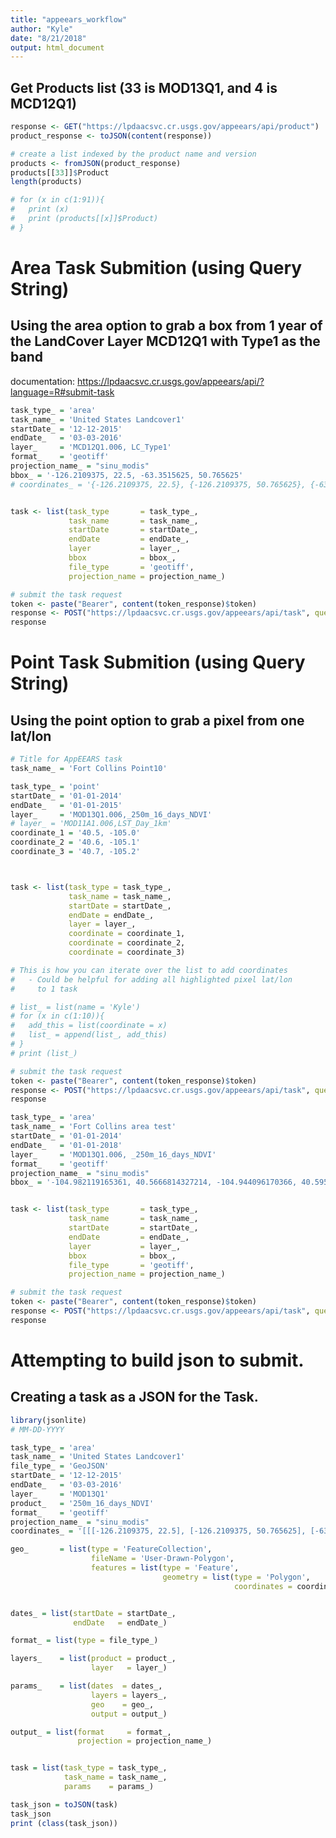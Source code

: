```yaml
---
title: "appeears_workflow"
author: "Kyle"
date: "8/21/2018"
output: html_document
---
```




## Get Products list (33 is MOD13Q1, and 4 is MCD12Q1)

```r
response <- GET("https://lpdaacsvc.cr.usgs.gov/appeears/api/product")
product_response <- toJSON(content(response))

# create a list indexed by the product name and version
products <- fromJSON(product_response)
products[[33]]$Product
length(products)

# for (x in c(1:91)){
#   print (x)
#   print (products[[x]]$Product)
# }

```


# Area Task Submition (using Query String)
## Using the area option to grab a box from 1 year of the LandCover Layer MCD12Q1 with Type1 as the band
documentation: <https://lpdaacsvc.cr.usgs.gov/appeears/api/?language=R#submit-task>

```r

task_type_ = 'area'
task_name_ = 'United States Landcover1'
startDate_ = '12-12-2015'
endDate_   = '03-03-2016'
layer_     = 'MCD12Q1.006, LC_Type1'
format_    = 'geotiff'
projection_name_ = "sinu_modis"
bbox_ = '-126.2109375, 22.5, -63.3515625, 50.765625'
# coordinates_ = '{-126.2109375, 22.5}, {-126.2109375, 50.765625}, {-63.3515625, 50.765625}, {-63.3515625, 22.5}, {-126.2109375, 22.5}'


task <- list(task_type       = task_type_, 
             task_name       = task_name_,
             startDate       = startDate_, 
             endDate         = endDate_, 
             layer           = layer_, 
             bbox            = bbox_,
             file_type       = 'geotiff',
             projection_name = projection_name_)

# submit the task request
token <- paste("Bearer", content(token_response)$token)
response <- POST("https://lpdaacsvc.cr.usgs.gov/appeears/api/task", query = task, add_headers(Authorization = token))
response
```

# Point Task Submition (using Query String)
## Using the point option to grab a pixel from one lat/lon 

```r
# Title for AppEEARS task
task_name_ = 'Fort Collins Point10'

task_type_ = 'point'
startDate_ = '01-01-2014'
endDate_   = '01-01-2015'
layer_     = 'MOD13Q1.006,_250m_16_days_NDVI'
# layer_ = 'MOD11A1.006,LST_Day_1km'
coordinate_1 = '40.5, -105.0'
coordinate_2 = '40.6, -105.1'
coordinate_3 = '40.7, -105.2'



task <- list(task_type = task_type_, 
             task_name = task_name_, 
             startDate = startDate_, 
             endDate = endDate_, 
             layer = layer_,
             coordinate = coordinate_1,
             coordinate = coordinate_2,
             coordinate = coordinate_3)

# This is how you can iterate over the list to add coordinates
#   - Could be helpful for adding all highlighted pixel lat/lon
#     to 1 task

# list_ = list(name = 'Kyle')
# for (x in c(1:10)){
#   add_this = list(coordinate = x)
#   list_ = append(list_, add_this)
# }
# print (list_)

# submit the task request
token <- paste("Bearer", content(token_response)$token)
response <- POST("https://lpdaacsvc.cr.usgs.gov/appeears/api/task", query = task, add_headers(Authorization = token))
response

```


```r
task_type_ = 'area'
task_name_ = 'Fort Collins area test'
startDate_ = '01-01-2014'
endDate_   = '01-01-2018'
layer_     = 'MOD13Q1.006, _250m_16_days_NDVI'
format_    = 'geotiff'
projection_name_ = "sinu_modis"
bbox_ = '-104.982119165361, 40.5666814327214, -104.944096170366, 40.5952334867392'


task <- list(task_type       = task_type_, 
             task_name       = task_name_,
             startDate       = startDate_, 
             endDate         = endDate_, 
             layer           = layer_, 
             bbox            = bbox_,
             file_type       = 'geotiff',
             projection_name = projection_name_)

# submit the task request
token <- paste("Bearer", content(token_response)$token)
response <- POST("https://lpdaacsvc.cr.usgs.gov/appeears/api/task", query = task, add_headers(Authorization = token))
response
```



# Attempting to build json to submit.  
## Creating a task as a JSON for the Task.

```r
library(jsonlite)
# MM-DD-YYYY

task_type_ = 'area'
task_name_ = 'United States Landcover1'
file_type_ = 'GeoJSON'
startDate_ = '12-12-2015'
endDate_   = '03-03-2016'
layer_     = 'MOD13Q1'
product_   = '250m_16_days_NDVI'
format_    = 'geotiff'
projection_name_ = "sinu_modis"
coordinates_ = '[[[-126.2109375, 22.5], [-126.2109375, 50.765625], [-63.3515625, 50.765625], [-63.3515625, 22.5], [-126.2109375, 22.5]]]'

geo_       = list(type = 'FeatureCollection',
                  fileName = 'User-Drawn-Polygon',
                  features = list(type = 'Feature',
                                  geometry = list(type = 'Polygon',
                                                  coordinates = coordinates_)))


dates_ = list(startDate = startDate_,
              endDate   = endDate_)

format_ = list(type = file_type_)

layers_    = list(product = product_, 
                  layer   = layer_)

params_    = list(dates  = dates_,
                  layers = layers_,
                  geo    = geo_,
                  output = output_)

output_ = list(format     = format_,
               projection = projection_name_)


task = list(task_type = task_type_, 
            task_name = task_name_, 
            params    = params_)

task_json = toJSON(task)
task_json
print (class(task_json))

```




```r


```



```r

```



```r

```



```r

```



```r

```



```r

```



```r

```



```r

```




```r

```




```r

```





```r

```





```r

```




```r

```
